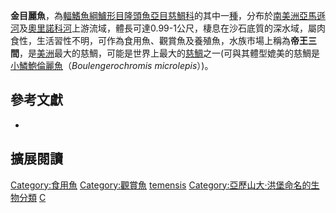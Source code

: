 {{Speciesbox
| name = 金目麗魚
| status = NE
| status_system = IUCN3.1
| image = Cichla temensis.jpg
| image_width = 260px
| image_caption = 
| genus = Cichla
| species = temensis
| authority = [[Humboldt|Humboldt]], 1821
| synonyms = *''Cichla atabapensis''<br /><small>Humboldt, 1821</small>
*''Cichla tucunare''<br /><small>Heckel, 1840</small>
*''Cychla trifasciata''<br /><small>Jardine & Schomburgk, 1843</small>
}}
'''金目麗魚'''，為[[輻鰭魚綱|輻鰭魚綱]][[鱸形目|鱸形目]][[隆頭魚亞目|隆頭魚亞目]][[慈鯛科|慈鯛科]]的其中一[[種|種]]，分布於[[南美洲|南美洲]][[亞馬遜河|亞馬遜河]]及[[奧里諾科河|奧里諾科河]]上游流域，體長可達0.99-1公尺，棲息在沙石底質的深水域，屬肉食性，生活習性不明，可作為食用魚、觀賞魚及養殖魚，水族市場上稱為'''帝王三間'''，是[[美洲|美洲]]最大的慈鯛，可能是世界上最大的[[慈鯛|慈鯛]]之一(可與其體型媲美的慈鯛是[[小鱗鮑倫麗魚|小鱗鮑倫麗魚]]（''Boulengerochromis microlepis''）)。

== 參考文獻 ==
*{{FishBase_species|genus=Cichla|species=temensis|year=2013|month=6}}

== 擴展閱讀 ==
{{refbegin}}
{{wikispecies-inline|Cichla temensis|金目麗魚}}
{{refend}}
{{Taxonbar|from=Q150564}}

[[Category:食用魚|Category:食用魚]]
[[Category:觀賞魚|Category:觀賞魚]]
[[Category:麗魚屬|temensis]]
[[Category:亞歷山大·洪堡命名的生物分類|Category:亞歷山大·洪堡命名的生物分類]]
[[Category:1821年描述的魚類|C]]


{{鱸形目小作品}}
